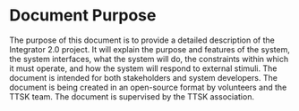 # Document Purpose

The purpose of this document is to provide a detailed description of the Integrator 2.0 project. It will explain the purpose and features of the system, the system interfaces, what the system will do, the constraints within which it must operate, and how the system will respond to external stimuli. The document is intended for both stakeholders and system developers. The document is being created in an open-source format by volunteers and the TTSK team. The document is supervised by the TTSK association.